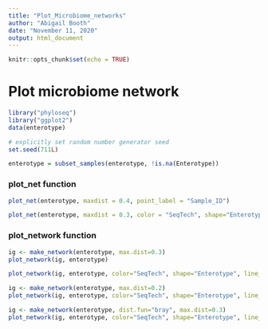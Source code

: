 ```yaml
---
title: "Plot_Microbiome_networks"
author: "Abigail Booth"
date: "November 11, 2020"
output: html_document
---
```


```r
knitr::opts_chunk$set(echo = TRUE)
```

# Plot microbiome network

```r
library("phyloseq")
library("ggplot2")
data(enterotype)
```
```r
# explicitly set random number generator seed
set.seed(711L)
```
```r
enterotype = subset_samples(enterotype, !is.na(Enterotype))
```

### plot_net function

```r
plot_net(enterotype, maxdist = 0.4, point_label = "Sample_ID")
```
```r
plot_net(enterotype, maxdist = 0.3, color = "SeqTech", shape="Enterotype")
```

### plot_network function

```r
ig <- make_network(enterotype, max.dist=0.3)
plot_network(ig, enterotype)
```
```r
plot_network(ig, enterotype, color="SeqTech", shape="Enterotype", line_weight=0.4, label=NULL)
```
```r
ig <- make_network(enterotype, max.dist=0.2)
plot_network(ig, enterotype, color="SeqTech", shape="Enterotype", line_weight=0.4, label=NULL)
```
```r
ig <- make_network(enterotype, dist.fun="bray", max.dist=0.3)
plot_network(ig, enterotype, color="SeqTech", shape="Enterotype", line_weight=0.4, label=NULL)
```

